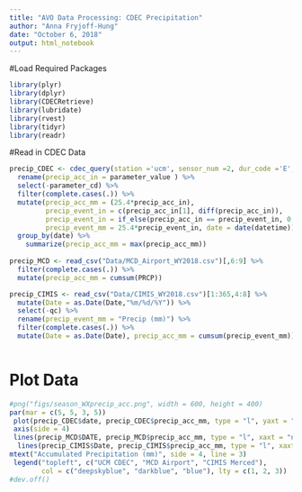 ```yaml
---
title: "AVO Data Processing: CDEC Precipitation"
author: "Anna Fryjoff-Hung"
date: "October 6, 2018"
output: html_notebook
---
```



#Load Required Packages
```r
library(plyr)
library(dplyr)
library(CDECRetrieve)
library(lubridate)
library(rvest)
library(tidyr)
library(readr)
```


#Read in CDEC Data
```r

precip_CDEC <- cdec_query(station ='ucm', sensor_num =2, dur_code ='E', start_date ='2017-10-01', end_date ='2018-09-30') %>% 
  rename(precip_acc_in = parameter_value ) %>% 
  select(-parameter_cd) %>%
  filter(complete.cases(.)) %>%
  mutate(precip_acc_mm = (25.4*precip_acc_in),
         precip_event_in = c(precip_acc_in[1], diff(precip_acc_in)),
         precip_event_in = if_else(precip_acc_in == precip_event_in, 0, precip_event_in),
         precip_event_mm = 25.4*precip_event_in, date = date(datetime)) %>% 
  group_by(date) %>% 
    summarize(precip_acc_mm = max(precip_acc_mm))
  
precip_MCD <- read_csv("Data/MCD_Airport_WY2018.csv")[,6:9] %>%
  filter(complete.cases(.)) %>%
  mutate(precip_acc_mm = cumsum(PRCP))

precip_CIMIS <- read_csv("Data/CIMIS_WY2018.csv")[1:365,4:8] %>% 
  mutate(Date = as.Date(Date,"%m/%d/%Y")) %>% 
  select(-qc) %>% 
  rename(precip_event_mm = "Precip (mm)") %>% 
  filter(complete.cases(.)) %>%
  mutate(Date = as.Date(Date), precip_acc_mm = cumsum(precip_event_mm))



```
# Plot Data
```r
#png("figs/season_WXprecip_acc.png", width = 600, height = 400)
par(mar = c(5, 5, 3, 5))
 plot(precip_CDEC$date, precip_CDEC$precip_acc_mm, type = "l", yaxt = "n", ylab = "", main = "Weather Station Accumulated Precipitation Comparison", xlab = "2018 Water Year", col = "deepskyblue")
 axis(side = 4)
 lines(precip_MCD$DATE, precip_MCD$precip_acc_mm, type = "l", xaxt = "n", yaxt = "n", ylab = "n", xlab = "n", col = "darkblue", lty = 2)
  lines(precip_CIMIS$Date, precip_CIMIS$precip_acc_mm, type = "l", xaxt = "n", yaxt = "n", ylab = "n", xlab = "n", col = "blue", lty = 3)
mtext("Accumulated Precipitation (mm)", side = 4, line = 3)
 legend("topleft", c("UCM CDEC", "MCD Airport", "CIMIS Merced"),
        col = c("deepskyblue", "darkblue", "blue"), lty = c(1, 2, 3))
#dev.off()
```

